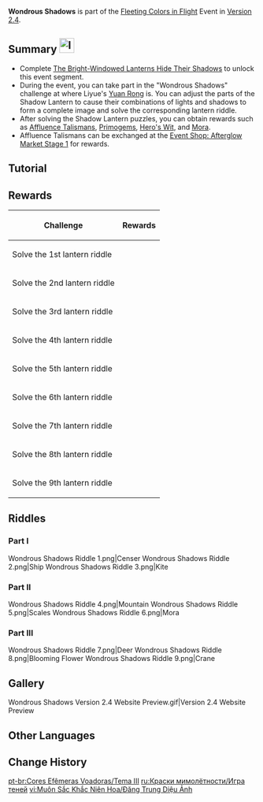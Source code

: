 {{EventTabs
|subpage1 = Flameplume Starflowers
|subpage2 = The Great Gathering
|subpage3 = Wondrous Shadows
|subpage4 = Oceanic Defender
}}
{{Event
|name              = Wondrous Shadows
|image             = Wondrous Shadows.png
|type              = In-Game
|type2             = Sub
|time_known        = yes
|time_start        = 2022-01-25 10:00:00
|time_end          = 2022-02-12 03:59:59
|link              = 
|link2             = 
}}
{{Description|During the Lantern Rite, the ingenious Yuan Rong invites one and all to try the Shadow Lantern that she has invented. Rotate the Shadow Lantern correctly to view the marvelous image and solve the lantern riddle, and you will obtain the corresponding rewards...}}
'''Wondrous Shadows''' is part of the [[Fleeting Colors in Flight]] Event in [[Version 2.4]].

==Summary [[File:Icon Wondrous Shadows.svg|30x30px]]==
* Complete [[The Bright-Windowed Lanterns Hide Their Shadows]] to unlock this event segment.
* During the event, you can take part in the "Wondrous Shadows" challenge at where Liyue's [[Yuan Rong]] is. You can adjust the parts of the Shadow Lantern to cause their combinations of lights and shadows to form a complete image and solve the corresponding lantern riddle.
* After solving the Shadow Lantern puzzles, you can obtain rewards such as [[Affluence Talisman]]s, [[Primogems]], [[Hero's Wit]], and [[Mora]].
* Affluence Talismans can be exchanged at the [[Fleeting Colors in Flight#Afterglow Market Stage 1|Event Shop: Afterglow Market Stage 1]] for rewards.

==Tutorial==
{{Tutorial
|image1 = Tutorial Wondrous Shadows 1.png
|text1  = You can adjust the parts of the Shadow Lantern in the Wondrous Shadows challenge to cause their combinations of lights and shadows to form a complete image and thus solve the corresponding lantern riddle.
|image2 = Tutorial Wondrous Shadows 2.png
|text2  = When controlling the Shadow Lantern with a mouse, you may hold the right mouse button to drag the lantern component left and right. It can be rotated even with the position of the lantern's shadows locked.
|image3 = Tutorial Wondrous Shadows 3.png
|text3  = When controlling the Shadow lantern with a touchscreen, use two fingers to rotate it on-screen. It can be rotated even with the position of the lantern's shadows locked.
|image4 = Tutorial Wondrous Shadows 4.png
|text4  = Move the left stick to rotate when using a controller.
|image5 = Tutorial Wondrous Shadows 5.png
|text5  = When the shadows' form approaches the final answer, your riddle-solving progress will increase to match. Once the riddle-solving progress reaches 100%, the lantern riddle will be successfully solved.
}}

==Rewards==
{|class="article-table"
!Challenge!!Rewards
|-
|Solve the 1st lantern riddle||{{Card|Primogem|30}}{{Card|Affluence Talisman|200}}{{Card|Mora|30,000}}
|-
|Solve the 2nd lantern riddle||{{Card|Primogem|30}}{{Card|Affluence Talisman|200}}{{Card|Mora|30,000}}
|-
|Solve the 3rd lantern riddle||{{Card|Primogem|30}}{{Card|Affluence Talisman|200}}{{Card|Mora|30,000}}
|-
|Solve the 4th lantern riddle||{{Card|Primogem|30}}{{Card|Affluence Talisman|200}}{{Card|Mora|30,000}}
|-
|Solve the 5th lantern riddle||{{Card|Primogem|30}}{{Card|Affluence Talisman|200}}{{Card|Mora|30,000}}
|-
|Solve the 6th lantern riddle||{{Card|Primogem|30}}{{Card|Affluence Talisman|200}}{{Card|Mora|30,000}}
|-
|Solve the 7th lantern riddle||{{Card|Hero's Wit|3}}{{Card|Mystic Enhancement Ore|6}}{{Card|Mora|30,000}}
|-
|Solve the 8th lantern riddle||{{Card|Hero's Wit|3}}{{Card|Mystic Enhancement Ore|6}}{{Card|Mora|30,000}}
|-
|Solve the 9th lantern riddle||{{Card|Hero's Wit|3}}{{Card|Mystic Enhancement Ore|6}}{{Card|Mora|30,000}}
|}

==Riddles==
===Part I===
{{Description|Three lantern riddles that have everyday objects as their inspiration. After recognizing these familiar silhouettes in the lantern shadows, people will often suddenly smile.}}
<gallery hideaddbutton="true" captionalign="center">
Wondrous Shadows Riddle 1.png|Censer
Wondrous Shadows Riddle 2.png|Ship
Wondrous Shadows Riddle 3.png|Kite
</gallery>

===Part II===
{{Description|Three lantern riddles that reference ancient concepts. If you reflect on Liyue Harbor's history, the answer might just come to you naturally.}}
<gallery hideaddbutton="true" captionalign="center">
Wondrous Shadows Riddle 4.png|Mountain
Wondrous Shadows Riddle 5.png|Scales
Wondrous Shadows Riddle 6.png|Mora
</gallery>

===Part III===
{{Description|Three lantern riddles that have the adepti as their theme. The people of Liyue today greatly revere the adepti, but they have not forgotten to live and work in a down-to-earth manner.}}
<gallery hideaddbutton="true" captionalign="center">
Wondrous Shadows Riddle 7.png|Deer
Wondrous Shadows Riddle 8.png|Blooming Flower
Wondrous Shadows Riddle 9.png|Crane
</gallery>

==Gallery==
<gallery hideaddbutton="true" captionalign="center">
Wondrous Shadows Version 2.4 Website Preview.gif|Version 2.4 Website Preview
</gallery>

==Other Languages==
{{Other Languages
|en      = Wondrous Shadows
|zhs     = 灯中妙影
|zhs_rm  = Dēng Zhōng Miàoyǐng
|zht     = 燈中妙影
|zht_rm  = Dēng Zhōng Miàoyǐng
|zh_tl   = Wondrous Shadows Within the Lantern
|ja      = 灯中妙影
|ja_rm   = Touchuu Myouei
|ja_tl   = Wondrous Shadows Within the Lantern{{sino|ja}}
|ko      = 등 속의 그림자
|ko_rm   = Deung Sok-ui Geurimja
|ko_tl   = Shadows in Lantern
|es      = Sombras luminosas
|es_tl   = Bright Shadows
|fr      = Ombres merveilleuses
|fr_tl   = Wonderful Shadows
|ru      = Игра теней
|ru_tl   = 
|th      = เงามหัศจรรย์
|th_rm   = 
|th_tl   = 
|vi      = Đăng Trung Diệu Ảnh
|vi_tl   = 
|de      = Wunderschöne Schatten
|de_tl   = Wonderfully Beautiful Shadows
|id      = Bayangan Menakjubkan
|id_tl   = Wondrous Shadows
|pt      = Sombras Maravilhosas
|pt_tl   = 
}}

==Change History==
{{Change History|2.4}}

[[pt-br:Cores Efêmeras Voadoras/Tema III]]
[[ru:Краски мимолётности/Игра теней]]
[[vi:Muôn Sắc Khắc Niên Hoa/Đăng Trung Diệu Ảnh]]